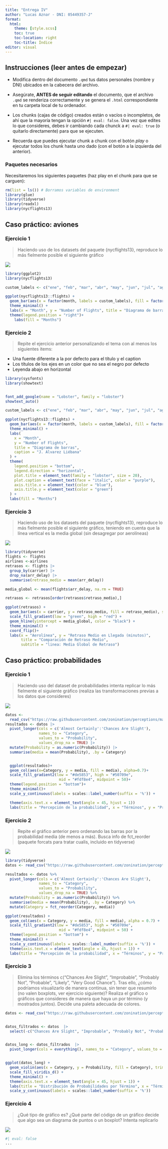 ```yaml
---
title: "Entrega IV"
author: "Lucas Aznar - DNI: 05449357-J"
format:
  html:
    theme: [style.scss]
    toc: true
    toc-location: right
    toc-title: Índice
editor: visual
---
```


## Instrucciones (leer antes de empezar)

-   Modifica dentro del documento `.qmd` tus datos personales (nombre y DNI) ubicados en la cabecera del archivo.

-   Asegúrate, **ANTES de seguir editando** el documento, que el archivo `.qmd` se renderiza correctamente y se genera el `.html` correspondiente en tu carpeta local de tu ordenador.

-   Los chunks (cajas de código) creados están o vacíos o incompletos, de ahí que la mayoría tengan la opción `#| eval: false`. Una vez que edites lo que consideres, debes ir cambiando cada chunck a `#| eval: true` (o quitarlo directamente) para que se ejecuten.

-   Recuerda que puedes ejecutar chunk a chunk con el botón *play* o ejecutar todos los chunk hasta uno dado (con el botón a la izquierda del anterior).

### Paquetes necesarios

Necesitaremos los siguientes paquetes (haz play en el chunk para que se carguen):

```r
rm(list = ls()) # Borramos variables de environment
library(glue)
library(tidyverse)
library(readxl)
library(nycflights13)
```

## Caso práctico: aviones

### Ejercicio 1

> Haciendo uso de los datasets del paquete {nycflights13}, reproduce lo más fielmente posible el siguiente gráfico

![](./fig1.jpg)

```r
library(ggplot2)
library(nycflights13)

custom_labels <- c("ene", "feb", "mar", "abr", "may", "jun", "jul", "ago", "sep", "oct", "nov", "dic")

ggplot(nycflights13::flights) + 
  geom_bar(aes(x = factor(month, labels = custom_labels), fill = factor(month, labels = custom_labels))) +
  theme_minimal() +
  labs(x = "Month", y = "Number of Flights", title = "Diagrama de barras", caption = "J. Alvarez Liébana") +
  theme(legend.position = "right")+
    labs(fill = "Months")


```

### Ejercicio 2

> Repite el ejercicio anterior personalizando el tema con al menos los siguientes items:

-   Una fuente diferente a la por defecto para el título y el caption
-   Los títulos de los ejes en un color que no sea el negro por defecto
-   Leyenda abajo en horizontal

```r
library(sysfonts)
library(showtext)


font_add_google(name = "Lobster", family = "lobster")
showtext_auto()

custom_labels <- c("ene", "feb", "mar", "abr", "may", "jun", "jul", "ago", "sep", "oct", "nov", "dic")

ggplot(nycflights13::flights) + 
  geom_bar(aes(x = factor(month, labels = custom_labels), fill = factor(month, labels = custom_labels))) +
  theme_minimal() +
  labs(
    x = "Month",
    y = "Number of Flights",
    title = "Diagrama de barras",
    caption = "J. Alvarez Liébana"
  ) +
  theme(
    legend.position = "bottom",    
    legend.direction = "horizontal",  
    plot.title = element_text(family = "lobster", size = 20),  
    plot.caption = element_text(face = "italic", color = "purple"),  
    axis.title.x = element_text(color = "blue"), 
    axis.title.y = element_text(color = "green")  
  ) +
  labs(fill = "Months")
```

### Ejercicio 3

> Haciendo uso de los datasets del paquete {nycflights13}, reproduce lo más fielmente posible el siguiente gráfico, teniendo en cuenta que la línea vertical es la media global (sin desagregar por aerolíneas)

![](./fig2.jpg)

```r
library(tidyverse)
flights <- flights
airlines <-airlines
retrasos <- flights |>
  group_by(carrier) |>
  drop_na(arr_delay) |> 
  summarise(retraso_medio = mean(arr_delay))

media_global <- mean(flights$arr_delay, na.rm = TRUE)

retrasos <- retrasos[order(retrasos$retraso_medio),]

ggplot(retrasos) +
  geom_bar(aes(x = carrier, y = retraso_medio, fill = retraso_medio), stat = "identity") +
  scale_fill_gradient(low = "green", high = "red") +
  geom_hline(yintercept = media_global, color = "black") +
  theme_minimal() +
  coord_flip()+
  labs(x = "Aerolínea", y = "Retraso Medio en Llegada (minutos)",
       title = "Comparación de Retraso Medio",
       subtitle = "linea: Media Global de Retraso")

```

## Caso práctico: probabilidades

### Ejercicio 1

> Haciendo uso del dataset de probabilidades intenta replicar lo más fielmente el siguiente gráfico (realiza las transformaciones previas a los datos que consideres)

![](./fig3.jpg)

```r
datos <-
  read_csv("https://raw.githubusercontent.com/zonination/perceptions/master/probly.csv")
resultados <- datos |> 
  pivot_longer(cols = c('Almost Certainly':'Chances Are Slight'), 
               names_to = "Category", 
               values_to = "Probability",
               values_drop_na = TRUE) |> 
  mutate(Probability = as.numeric(Probability)) |> 
  summarise(media = mean(Probability), .by = Category)


  ggplot(resultados)+
  geom_col(aes(x=Category, y = media, fill = media), alpha=0.7)+
  scale_fill_gradient2(low = "#de5853", high = "#50709e",
                        mid = "#fdf8e4", midpoint = 50)+
  theme(legend.position = "bottom")+
  theme_minimal()+
  scale_y_continuous(labels = scales::label_number(suffix = '%')) +

  theme(axis.text.x = element_text(angle = 45, hjust = 1))
  labs(title = "Percepción de la probabilidad", x = "Términos", y = "Probabilidad Media")

```

### Ejercicio 2

> Repite el gráfico anterior pero ordenando las barras por la probabilidad media (de menos a más). Busca info de fct_reorder (paquete forcats para tratar cualis, incluido en tidyverse)

![](./fig4.jpg)

```r
library(tidyverse)
datos <- read_csv("https://raw.githubusercontent.com/zonination/perceptions/master/probly.csv")

resultados <- datos %>%
  pivot_longer(cols = c('Almost Certainly':'Chances Are Slight'), 
               names_to = "Category", 
               values_to = "Probability",
               values_drop_na = TRUE) %>%
  mutate(Probability = as.numeric(Probability)) %>%
  summarise(media = mean(Probability), .by = Category) %>%
  mutate(Category = fct_reorder(Category, media))

ggplot(resultados) +
  geom_col(aes(x = Category, y = media, fill = media), alpha = 0.7) +
  scale_fill_gradient2(low = "#de5853", high = "#50709e",
                        mid = "#fdf8e4", midpoint = 50) +
  theme(legend.position = "bottom") +
  theme_minimal() +
  scale_y_continuous(labels = scales::label_number(suffix = '%')) +
  theme(axis.text.x = element_text(angle = 45, hjust = 1)) +
  labs(title = "Percepción de la probabilidad", x = "Términos", y = "Probabilidad Media")
```

### Ejercicio 3

> Elimina los términos c("Chances Are Slight", "Improbable", "Probably Not", "Probable", "Likely", "Very Good Chance"). Tras ello, ¿cómo podríamos visualizarlo de manera continua, sin tener que resumirlo (no valen boxplots, ver ejercicio siguiente)? Realiza el gráfico o gráficos que consideres de manera que haya un por término (y mostrados juntos). Decide una paleta adecuada de colores.

```r
datos <- read_csv("https://raw.githubusercontent.com/zonination/perceptions/master/probly.csv")


datos_filtrados <- datos  |> 
  select(-c("Chances Are Slight", "Improbable", "Probably Not", "Probable", "Likely", "Very Good Chance"))


datos_long <- datos_filtrados  |> 
  pivot_longer(cols = everything(), names_to = "Category", values_to = "Probability")


ggplot(datos_long) +
  geom_violin(aes(x = Category, y = Probability, fill = Category), trim = FALSE) +
  scale_fill_viridis_d() +  
  theme_minimal() +
  theme(axis.text.x = element_text(angle = 45, hjust = 1)) +
  labs(title = "Distribución de Probabilidades por Término", x = "Términos", y = "Probabilidad") +
  scale_y_continuous(labels = scales::label_number(suffix = '%'))
```

### Ejercicio 4

> ¿Qué tipo de gráfico es? ¿Qué parte del código de un gráfico decide que algo sea un diagrama de puntos o un boxplot? Intenta replicarlo

![](./fig5.png)

```r
#| eval: false
...
```
